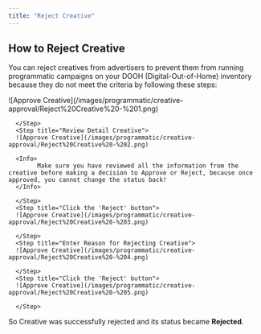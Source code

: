 ```yaml
---
title: "Reject Creative"
---
```


## How to Reject Creative

You can reject creatives from advertisers to prevent them from running programmatic campaigns on your DOOH (Digital-Out-of-Home) inventory because they do not meet the criteria by following these steps: 

<Steps>
      <Step title="Click 'View Detail' Button">
      ![Approve Creative](/images/programmatic/creative-approval/Reject%20Creative%20-%201.png)
            
      </Step>
      <Step title="Review Detail Creative">
      ![Approve Creative](/images/programmatic/creative-approval/Reject%20Creative%20-%202.png)

      <Info>
            Make sure you have reviewed all the information from the creative before making a decision to Approve or Reject, because once approved, you cannot change the status back!
      </Info>
            
      </Step>
      <Step title="Click the 'Reject' button">
      ![Approve Creative](/images/programmatic/creative-approval/Reject%20Creative%20-%203.png)
            
      </Step>
      <Step title="Enter Reason for Rejecting Creative">
      ![Approve Creative](/images/programmatic/creative-approval/Reject%20Creative%20-%204.png)
            
      </Step>
      <Step title="Click the 'Reject' button">
      ![Approve Creative](/images/programmatic/creative-approval/Reject%20Creative%20-%205.png)
            
      </Step>
</Steps>

So Creative was successfully rejected and its status became **Rejected**.
